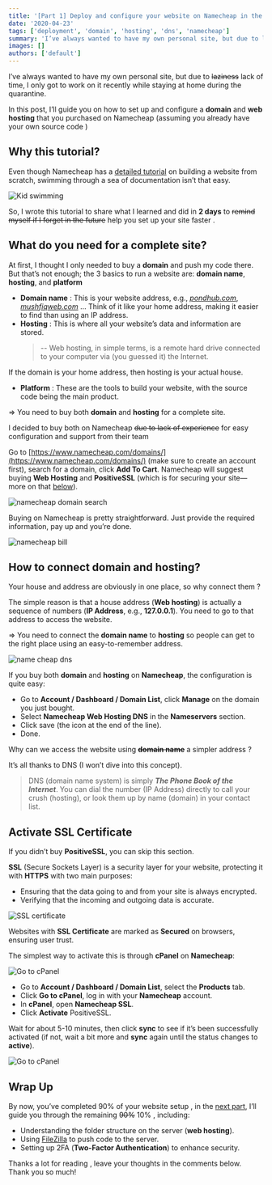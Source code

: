 ```yaml
---
title: '[Part 1] Deploy and configure your website on Namecheap in the simplest way'
date: '2020-04-23'
tags: ['deployment', 'domain', 'hosting', 'dns', 'namecheap']
summary: 'I’ve always wanted to have my own personal site, but due to lack of time, I only got to work on it recently during my stay-at-home time...'
images: []
authors: ['default']
---
```


I’ve always wanted to have my own personal site, but due to ~~laziness~~ lack of time, I only got to work on it recently while staying at home during the quarantine.

In this post, I’ll guide you on how to set up and configure a **domain** and **web hosting** that you purchased on Namecheap (assuming you already have your own source code <Twemoji emoji="smiling-face-with-sunglasses" />)

## Why this tutorial?

Even though Namecheap has a [detailed tutorial](https://www.namecheap.com/resource-center/tutorials/building-your-first-website/) on building a website from scratch, swimming <Twemoji emoji="man-swimming" /> through a sea of documentation isn’t that easy.

![Kid swimming](/static/images/swim.gif)

So, I wrote this tutorial to share what I learned and did in **2 days** to ~~remind myself if I forget in the future~~ help you set up your site faster <Twemoji emoji="beaming-face-with-smiling-eyes" />.

## What do you need for a complete site?

At first, I thought I only needed to buy a **domain** and push my code there. But that’s not enough; the 3 basics to run a website are: **domain name**, **hosting**, and **platform**

- **Domain name** <Twemoji emoji="magnifying-glass-tilted-right" />: This is your website address, e.g., _[pondhub.com](http://www.thepondhub.com/)_, _[mushfiqweb.com](https://mushfiqweb.com)_ ... Think of it like your home address, making it easier to find than using an IP address.
- **Hosting** <Twemoji emoji="house" />: This is where all your website’s data and information are stored.
  > -- Web hosting, in simple terms, is a remote hard drive connected to your computer via (you guessed it) the Internet.

If the domain is your home address, then hosting is your actual house.

- **Platform** <Twemoji emoji="laptop" />: These are the tools to build your website, with the source code being the main product.

=> You need to buy both **domain** and **hosting** for a complete site.

I decided to buy both on Namecheap ~~due to lack of experience~~ for easy configuration and support from their team <Twemoji emoji="beaming-face-with-smiling-eyes" />

Go to [https://www.namecheap.com/domains/](https://www.namecheap.com/domains/) (make sure to create an account first), search for a domain, click **Add To Cart**. Namecheap will suggest buying **Web Hosting** and **PositiveSSL** (which is for securing your site—more on that [below](#activate-ssl-certificate)).

![namecheap domain search](/static/images/namecheap1.png)

Buying on Namecheap is pretty straightforward. Just provide the required information, pay up <Twemoji emoji="money-with-wings" /><Twemoji emoji="money-with-wings" /><Twemoji emoji="money-with-wings" /> and you’re done.

![namecheap bill](/static/images/bill.png)

## How to connect domain and hosting?

Your house and address are obviously in one place, so why connect them <Twemoji emoji="eyes" />?

The simple reason is that a house address (**Web hosting**) is actually a sequence of numbers (**IP Address**, e.g., **127.0.0.1**). You need to go to that address to access the website.

=> You need to connect the **domain name** to **hosting** so people can get to the right place using an easy-to-remember address.

![name cheap dns](/static/images/dns.jpg)

If you buy both **domain** and **hosting** on **Namecheap**, the configuration is quite easy:

- Go to **Account / Dashboard / Domain List**, click **Manage** on the domain you just bought.
- Select **Namecheap Web Hosting DNS** in the **Nameservers** section.
- Click save (the <Twemoji emoji="check-mark-button" /> icon at the end of the line).
- Done.

Why can we access the website using ~~**domain name**~~ a simpler address <Twemoji emoji="eyes" />?

It’s all thanks to DNS (I won’t dive into this concept).

> DNS (domain name system) is simply **_The Phone Book of the Internet_**. You can dial the number (IP Address) directly to call your crush (hosting), or look them up by name (domain) in your contact list.

## Activate SSL Certificate

If you didn’t buy **PositiveSSL**, you can skip this section.

**SSL** (Secure Sockets Layer) is a security layer for your website, protecting it with **HTTPS** with two main purposes:

- Ensuring that the data going to and from your site is always encrypted.
- Verifying that the incoming and outgoing data is accurate.

![SSL certificate](/static/images/https.png)

Websites with **SSL Certificate** are marked as **Secured** on browsers, ensuring user trust.

The simplest way to activate this is through **cPanel** on **Namecheap**:

![Go to cPanel](/static/images/cpanel.png)

- Go to **Account / Dashboard / Domain List**, select the **Products** tab.
- Click **Go to cPanel**, log in with your **Namecheap** account.
- In **cPanel**, open **Namecheap SSL**.
- Click **Activate** PositiveSSL.

Wait for about 5-10 minutes, then click **sync** to see if it’s been successfully activated (if not, wait a bit more and **sync** again until the status changes to **active**).

![Go to cPanel](/static/images/cpanel3.png)

## Wrap Up

By now, you’ve completed 90% of your website setup <Twemoji emoji="astonished-face" />, in the [next part](/blog/deploy-and-config-website-on-namecheap-part-2), I’ll guide you through the remaining ~~90%~~ 10% <Twemoji emoji="smiling-face-with-tear" />, including:

- Understanding the folder structure on the server (**web hosting**).
- Using [FileZilla](https://filezilla-project.org/) to push code to the server.
- Setting up 2FA (**Two-Factor Authentication**) to enhance security.

Thanks a lot for reading <Twemoji emoji="folded-hands" />, leave your thoughts in the comments below. Thank you so much!
